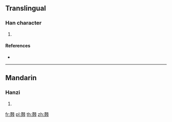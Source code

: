 {{character info/new}}
==Translingual==

===Han character===
{{Han char|rn=181|rad=頁|as=14|sn=23|four=|canj=TNMBC}}

# {{defn|Han|sort=頁14}}

====References====
* {{Han ref|kx=1410.150|dkj=43720|dj=1929.070|hdz=74394.160|uh=986D|ud=39021}}

----

==Mandarin==

===Hanzi===
{{cmn-hanzi|pin=[[hōng]] ([[hong1]])|wg=hung<sup>1</sup>}}

# {{defn|lang=cmn|sort=頁14}}

[[fr:顭]]
[[pl:顭]]
[[th:顭]]
[[zh:顭]]